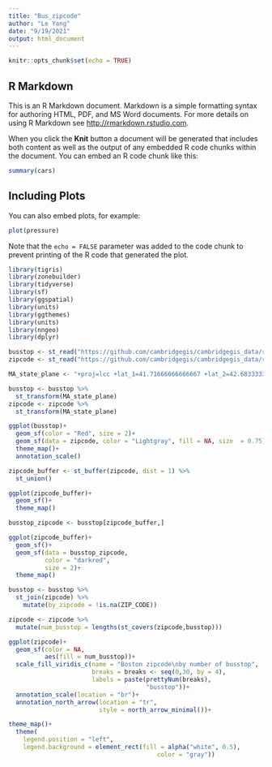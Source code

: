 ```yaml
---
title: "Bus_zipcode"
author: "Le Yang"
date: "9/19/2021"
output: html_document
---
```


```r
knitr::opts_chunk$set(echo = TRUE)
```

## R Markdown

This is an R Markdown document. Markdown is a simple formatting syntax for authoring HTML, PDF, and MS Word documents. For more details on using R Markdown see <http://rmarkdown.rstudio.com>.

When you click the **Knit** button a document will be generated that includes both content as well as the output of any embedded R code chunks within the document. You can embed an R code chunk like this:

```r
summary(cars)
```

## Including Plots

You can also embed plots, for example:

```r
plot(pressure)
```

Note that the `echo = FALSE` parameter was added to the code chunk to prevent printing of the R code that generated the plot.
```r
library(tigris)
library(zonebuilder)
library(tidyverse)
library(sf)
library(ggspatial)
library(units)
library(ggthemes)
library(units)
library(nngeo)
library(dplyr)
```
```r
busstop <- st_read("https://github.com/cambridgegis/cambridgegis_data/raw/main/Trans/Bus_Shelters/TRANS_BusShelters.geojson", quiet = TRUE)
zipcode <- st_read("https://github.com/cambridgegis/cambridgegis_data/raw/main/Boundary/Zip_Codes/BOUNDARY_Zipcodes.geojson", quiet = TRUE)
```


```r
MA_state_plane <- "+proj=lcc +lat_1=41.71666666666667 +lat_2=42.68333333333333 +lat_0=41 +lon_0=-71.5 +x_0=200000 +y_0=750000.0000000001 +ellps=GRS80 +datum=NAD83 +to_meter=0.3048006096012192 +no_defs"

busstop <- busstop %>%
  st_transform(MA_state_plane)
zipcode <- zipcode %>%
  st_transform(MA_state_plane)
```


```r
ggplot(busstop)+
  geom_sf(color = "Red", size = 2)+
  geom_sf(data = zipcode, color = "Lightgray", fill = NA, size  = 0.75)+
  theme_map()+
  annotation_scale()
```
```r
zipcode_buffer <- st_buffer(zipcode, dist = 1) %>%
  st_union()

ggplot(zipcode_buffer)+
  geom_sf()+
  theme_map()
```


```r
busstop_zipcode <- busstop[zipcode_buffer,]

ggplot(zipcode_buffer)+
  geom_sf()+
  geom_sf(data = busstop_zipcode,
          color = "darkred",
          size = 2)+
  theme_map()
```
```r
busstop <- busstop %>%
  st_join(zipcode) %>%
    mutate(by_zipcode = !is.na(ZIP_CODE))
```


```r
zipcode <- zipcode %>%
  mutate(num_busstop = lengths(st_covers(zipcode,busstop)))

ggplot(zipcode)+
  geom_sf(color = NA,
          aes(fill = num_busstop))+ 
  scale_fill_viridis_c(name = "Boston zipcode\nby number of busstop",
                       breaks = breaks <- seq(0,30, by = 4),
                       labels = paste(prettyNum(breaks),
                                      "busstop"))+
  annotation_scale(location = "br")+
  annotation_north_arrow(location = "tr",
                         style = north_arrow_minimal())+

theme_map()+
  theme(
    legend.position = "left",
    legend.background = element_rect(fill = alpha("white", 0.5),
                                         color = "gray"))
```

```r

```

